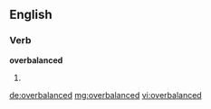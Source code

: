 ==English==

===Verb===
'''overbalanced'''

# {{past of|overbalance}}

[[de:overbalanced]]
[[mg:overbalanced]]
[[vi:overbalanced]]